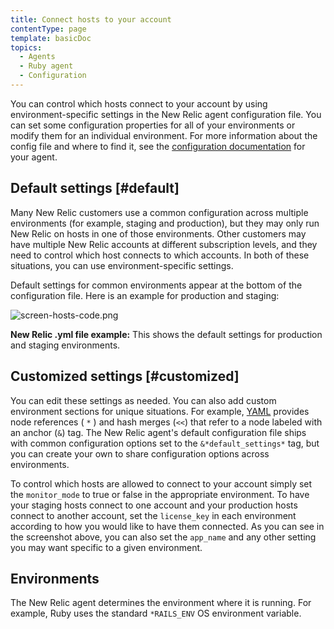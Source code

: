```yaml
---
title: Connect hosts to your account
contentType: page
template: basicDoc
topics:
  - Agents
  - Ruby agent
  - Configuration
---
```


You can control which hosts connect to your account by using environment-specific settings in the New Relic agent configuration file. You can set some configuration properties for all of your environments or modify them for an individual environment. For more information about the config file and where to find it, see the [configuration documentation](/docs/site/configuring-the-agent) for your agent.

## Default settings [#default]

Many New Relic customers use a common configuration across multiple environments (for example, staging and production), but they may only run New Relic on hosts in one of those environments. Other customers may have multiple New Relic accounts at different subscription levels, and they need to control which host connects to which accounts. In both of these situations, you can use environment-specific settings.

Default settings for common environments appear at the bottom of the configuration file. Here is an example for production and staging:

![screen-hosts-code.png](./images/screen-hosts-code.png "screen-hosts-code.png")

**New Relic .yml file example:** This shows the default settings for production and staging environments.

## Customized settings [#customized]

You can edit these settings as needed. You can also add custom environment sections for unique situations. For example, [YAML](http://en.wikipedia.org/wiki/YAML%23Data_merge_and_references "Link opens in a new window") provides node references ( `*` ) and hash merges (`<<`) that refer to a node labeled with an anchor (`&`) tag. The New Relic agent's default configuration file ships with common configuration options set to the `&*default_settings*` tag, but you can create your own to share configuration options across environments.

To control which hosts are allowed to connect to your account simply set the `monitor_mode` to true or false in the appropriate environment. To have your staging hosts connect to one account and your production hosts connect to another account, set the `license_key` in each environment according to how you would like to have them connected. As you can see in the screenshot above, you can also set the `app_name` and any other setting you may want specific to a given environment.

## Environments

The New Relic agent determines the environment where it is running. For example, Ruby uses the standard `*RAILS_ENV` OS environment variable.
